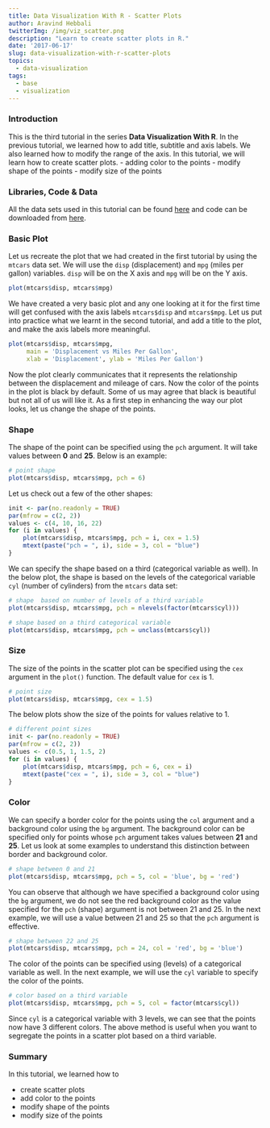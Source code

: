 ```yaml
---
title: Data Visualization With R - Scatter Plots
author: Aravind Hebbali
twitterImg: /img/viz_scatter.png
description: "Learn to create scatter plots in R."
date: '2017-06-17'
slug: data-visualization-with-r-scatter-plots
topics:
  - data-visualization
tags:
  - base
  - visualization
---
```


### Introduction

This is the third tutorial in the series **Data Visualization With R**. In the previous tutorial, we learned how to add title, subtitle and axis labels. We also learned how to modify the range of the axis. In this tutorial, we will learn how to create scatter plots. 
- adding color to the points
- modify shape of the points
- modify size of the points

### Libraries, Code & Data

All the data sets used in this tutorial can be found [here](https://github.com/rsquaredacademy/datasets) and code can be downloaded from [here](https://gist.github.com/rsquaredacademy/f5cd1315826bd44466a15444456ea61d).

### Basic Plot

Let us recreate the plot that we had created in the first tutorial by using the `mtcars` data set. We will use the `disp` (displacement) and `mpg` (miles per gallon) variables. `disp` will be on the X axis and `mpg` will be on the Y axis.

```r
plot(mtcars$disp, mtcars$mpg)
```

We have created a very basic plot and any one looking at it for the first time will get confused with the axis labels `mtcars$disp` and `mtcars$mpg`. Let us put into practice what we learnt in the second tutorial, and add a title to the plot, and make the axis labels more meaningful.

```r
plot(mtcars$disp, mtcars$mpg,
     main = 'Displacement vs Miles Per Gallon',
     xlab = 'Displacement', ylab = 'Miles Per Gallon')
```

Now the plot clearly communicates that it represents the relationship between the displacement and mileage of cars. Now the color of the points in the plot is black by default. Some of us may agree that black is beautiful but not all of us will like it. As a first step in enhancing the way our plot looks, let us change the shape of the points. 

### Shape

The shape of the point can be specified using the `pch` argument. It will take values between **0** and **25**. Below is an example:

```r
# point shape
plot(mtcars$disp, mtcars$mpg, pch = 6)
```

Let us check out a few of the other shapes:

```r
init <- par(no.readonly = TRUE)
par(mfrow = c(2, 2))
values <- c(4, 10, 16, 22)
for (i in values) {
    plot(mtcars$disp, mtcars$mpg, pch = i, cex = 1.5)
    mtext(paste("pch = ", i), side = 3, col = "blue")
}
```

We can specify the shape based on a third (categorical variable as well). In the below plot, the shape is based on the levels of the categorical variable `cyl` (number of cylinders) from the `mtcars` data set:

```r
# shape  based on number of levels of a third variable
plot(mtcars$disp, mtcars$mpg, pch = nlevels(factor(mtcars$cyl)))
```

```r
# shape based on a third categorical variable
plot(mtcars$disp, mtcars$mpg, pch = unclass(mtcars$cyl))
```

### Size

The size of the points in the scatter plot can be specified using the `cex` argument in the `plot()` function. The default value for `cex` is 1. 

```r
# point size
plot(mtcars$disp, mtcars$mpg, cex = 1.5)
```

The below plots show the size of the points for values relative to 1.

```r
# different point sizes
init <- par(no.readonly = TRUE)
par(mfrow = c(2, 2))
values <- c(0.5, 1, 1.5, 2)
for (i in values) {
    plot(mtcars$disp, mtcars$mpg, pch = 6, cex = i)
    mtext(paste("cex = ", i), side = 3, col = "blue")
}
```

### Color

We can specify a border color for the points using the `col` argument and a background color using the `bg` argument. The background color can be specified only for points whose `pch` argument takes values between **21** and **25**. Let us look at some examples to understand this distinction between border and background color.

```r
# shape between 0 and 21
plot(mtcars$disp, mtcars$mpg, pch = 5, col = 'blue', bg = 'red')
```

You can observe that although we have specified a background color using the `bg` argument, we do not see the red background color as the value specified for the `pch` (shape) argument is not between 21 and 25. In the next example, we will use a value between 21 and 25 so that the `pch` argument is effective.

```r
# shape between 22 and 25
plot(mtcars$disp, mtcars$mpg, pch = 24, col = 'red', bg = 'blue')
```

The color of the points can be specified using (levels) of a categorical variable as well. In the next example, we will use the `cyl` variable to specify the color of the points.

```r
# color based on a third variable
plot(mtcars$disp, mtcars$mpg, pch = 5, col = factor(mtcars$cyl))
```

Since `cyl` is a categorical variable with 3 levels, we can see that the points now have 3 different colors. The above method is useful when you want to segregate the points in a scatter plot based on a third variable.

### Summary

In this tutorial, we learned how to 

- create scatter plots
- add color to the points
- modify shape of the points
- modify size of the points

